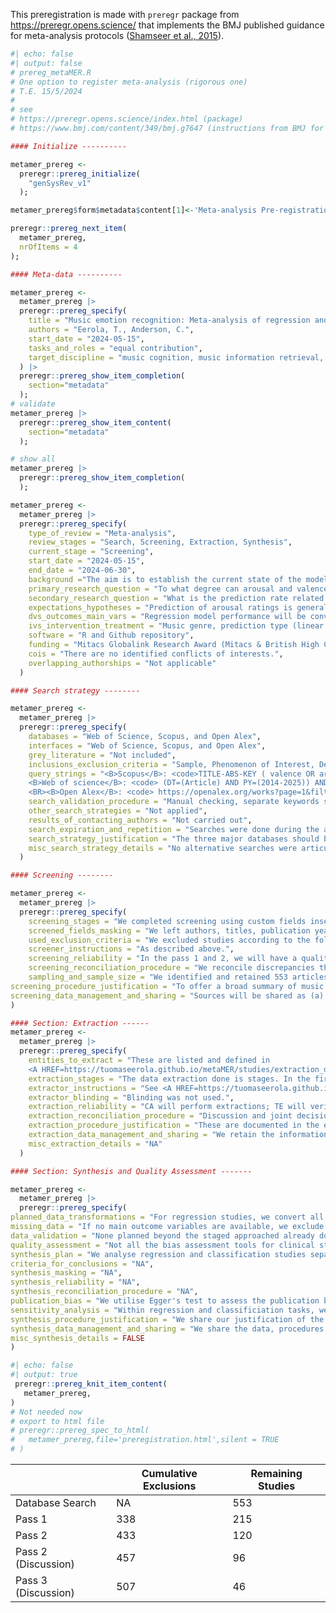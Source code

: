 
This preregistration is made with `preregr` package from [https://preregr.opens.science/](https://preregr.opens.science/) that implements the BMJ published guidance for meta-analysis protocols ([Shamseer et al., 2015](https://doi.org/10.1136/bmj.g7647)).

```r
#| echo: false
#| output: false
# prereg_metaMER.R
# One option to register meta-analysis (rigorous one)
# T.E. 15/5/2024
#
# see
# https://preregr.opens.science/index.html (package)
# https://www.bmj.com/content/349/bmj.g7647 (instructions from BMJ for PRISMA-P

#### Initialize ----------

metamer_prereg <-
  preregr::prereg_initialize(
    "genSysRev_v1"
  );

metamer_prereg$form$metadata$content[1]<-'Meta-analysis Pre-registration: Music Emotion Recognition'

preregr::prereg_next_item(
  metamer_prereg,
  nrOfItems = 4
);

#### Meta-data ----------

metamer_prereg <-
  metamer_prereg |>
  preregr::prereg_specify(
    title = "Music emotion recognition: Meta-analysis of regression and classification success of valence and arousal ratings from audio",
    authors = "Eerola, T., Anderson, C.",
    start_date = "2024-05-15",
    tasks_and_roles = "equal contribution",
    target_discipline = "music cognition, music information retrieval, music psychology"
  ) |>
  preregr::prereg_show_item_completion(
    section="metadata"
  );
# validate
metamer_prereg |>
  preregr::prereg_show_item_content(
    section="metadata"
  );

# show all
metamer_prereg |>
  preregr::prereg_show_item_completion(
  );

metamer_prereg <-
  metamer_prereg |>
  preregr::prereg_specify(
    type_of_review = "Meta-analysis",
    review_stages = "Search, Screening, Extraction, Synthesis",
    current_stage = "Screening",
    start_date = "2024-05-15",
    end_date = "2024-06-30",
    background ="The aim is to establish the current state of the model success in predicting emotions expressed by music from audio. We will focus on the last 10 years of research and especially the research that has predicted valence and arousal ratings from music audio. No such analysis exists and there are interesting challenges in predicting emotional content of music that relates to specificity of the music and the type of emotions and features used that would benefit from a systematic analysis.",
    primary_research_question = "To what degree can arousal and valence ratings of emotions expressed by music be predicted from audio? How are the prediction rates related to genres of music, the type of models used, the type of features, modelling design and cross-validation utilised, and the model complexity and parsimony?",
    secondary_research_question = "What is the prediction rate related to classification of quadrants in the affective circumplex?",
    expectations_hypotheses = "Prediction of arousal ratings is generally high and robust, and in terms of the model outcome metrics (correlation), achieves at least r = 0.77 (R square of 0.60). Prediction of valence ratings from audio is more challenging and more context dependent and will achieve generally a lower prediction rate, r = 0.63 (R square 0.40)",
    dvs_outcomes_main_vars = "Regression model performance will be converted to pearson correlation coefficients and classification model performance will be converted to Matthews correlation coefficient (MCC) when possible.",
    ivs_intervention_treatment = "Music genre, prediction type (linear or classification), feature type (based on prior work by Panda et al., 2020), model complexity (high, medium, low), model validation (exist or not)",
    software = "R and Github repository",
    funding = "Mitacs Globalink Research Award (Mitacs & British High Commission - Ottawa, Canada)",
    cois = "There are no identified conflicts of interests.",
    overlapping_authorships = "Not applicable"
  )

#### Search strategy --------

metamer_prereg <-
  metamer_prereg |>
  preregr::prereg_specify(
    databases = "Web of Science, Scopus, and Open Alex",
    interfaces = "Web of Science, Scopus, and Open Alex",
    grey_literature = "Not included",
    inclusions_exclusion_criteria = "Sample, Phenomenon of Interest, Design, Evaluation, Research type",
    query_strings = "<B>Scopus</B>: <code>TITLE-ABS-KEY ( valence OR arousal OR classi OR categor OR algorithm AND music <BR> AND emotion AND recognition ) AND PUBYEAR > 2013 AND PUBYEAR < 2025 AND <BR> ( LIMIT-TO ( DOCTYPE , \"ar\" ) ) </code><BR>
    <B>Web of science</B>: <code> (DT=(Article) AND PY=(2014-2025)) AND ALL=(music <BR>emotion recognition valence arousal) </code>
    <BR><B>Open Alex</B>: <code> https://openalex.org/works?page=1&filter=default.search%3A<BR>music%20emotion%20recognition%20valence%20arousal, <BR>type%3Atypes%2Farticle,publication_year%3A2014-2024,<BR> keywords.id%3Akeywords%2Femotion-recognition,<BR> keywords.id%3Akeywords%2Faffective-computing, language%3Alanguages%2Fen,<BR> open_access.any_repository_has_fulltext%3Atrue </code>",
    search_validation_procedure = "Manual checking, separate keywords searches",
    other_search_strategies = "Not applied",
    results_of_contacting_authors = "Not carried out",
    search_expiration_and_repetition = "Searches were done during the active search period in late May early June 2024 and no repetition is planned.",
    search_strategy_justification = "The three major databases should be able yield a robust picture of the topic",
    misc_search_strategy_details = "No alternative searches were articulated or envisaged."
  )

#### Screening --------

metamer_prereg <-
  metamer_prereg |>
  preregr::prereg_specify(
    screening_stages = "We completed screening using custom fields inserted to the bibtex file and managed with citation managers (jabref and bibdesk). To filter relevant studies, we followed a three-stage screening procedure. <BR> <B>In stage 1</B>, we screened the 553 studies’ titles for relevance, removing irrelevant studies and recording exclusion criteria (see Used exclusion criteria). CA assigned 63 studies to the High Priority based on titles’ relevance, assigned 338 studies to Low Priority based on irrelevant titles, 152 studies to Medium Priority for additional screening. <BR><B>In stage 2</B>, CA assessed the 152 Medium Priority studies for relevance by screening abstracts. 105 studies’ status changed to Low Priority, whereas 30 studies’ status changed to High Priority. 27 studies remained in the Medium priority category. TE and CA evaluated the remaining 27 studies’, moving 15 to the High Priority Category and 12 to the Medium Priority Category. For studies moved to Low Priority, brief BiBTex comments summarized the rationale for exclusion. <BR><B>In stage 3</B>, TE and CA independently screened Priority 1 studies for relevance, including an <I>include</I>, <I>exclude</I>, or <I>unsure</I> decision in a user-comment BiBTeX field.",
    screened_fields_masking = "We left authors, titles, publication years, and journal names unmasked.",
    used_exclusion_criteria = "We excluded studies according to the following exclusion criteria: soundscapes/vocalisations, non-music audio, video clips, physiological markers, dance, video/movie, physiological/EEG/ECG/MEG/GSR/brain imaging/heart rate/neuroscience/brain studies, sensor data, multimodal, autism, ageing, review/systematic review/overview/survey, face emotion recognition, mental health, music therapy, schizophrenia, memory/emotion factors as IVs, recommender systems, or systems that identify the location of emotional excerpts.",
    screener_instructions = "As described above.",
    screening_reliability = "In the pass 1 and 2, we will have a quality control check after the pass to discuss the identified categories. In the third pass, we double-coded decisions, resolving discrepancies through discussion.",
    screening_reconciliation_procedure = "We reconcile discrepancies through discussion, resolving “unsure” votes first, followed by discrepancies in include/exclude decisions between authors Results of this updating procedure are available in the <A HREF=https://tuomaseerola.github.io/metaMER/studies/pass3_comparison.html>Pass 3 comparison document</A>.",
    sampling_and_sample_size = "We identified and retained 553 articles from Scopus, Web of Science, and Open Alex based on the search strategy outlined above. See table at the end that details the cumulative exclusions.",
screening_procedure_justification = "To offer a broad summary of music emotion recognition tasks, we attempted to include all studies involving prediction with acoustic features. We performed screening unblinded and determined inclusion/exclusion criteria based on studies’ relevance to the task explored.",
screening_data_management_and_sharing = "Sources will be shared as (a) BibTeX library(ies) including reviewer notes."
)

#### Section: Extraction ------
metamer_prereg <-
  metamer_prereg |>
  preregr::prereg_specify(
    entities_to_extract = "These are listed and defined in 
    <A HREF=https://tuomaseerola.github.io/metaMER/studies/extraction_details.html>extraction details</A>.",
    extraction_stages = "The data extraction done is stages. In the first stage, an extraction pass of the collection is done by ca using our initial entities to extract document. The challenges are discussed and the entities are revised.",
    extractor_instructions = "See <A HREF=https://tuomaseerola.github.io/metaMER/studies/extraction_details.html>extraction details</A>.",
    extractor_blinding = "Blinding was not used.",
    extraction_reliability = "CA will perform extractions; TE will verify extractions for quality assurance.",
    extraction_reconciliation_procedure = "Discussion and joint decision for studies where extraction proves to be challenging and issues of interpretation arise.",
    extraction_procedure_justification = "These are documented in the extraction details.",
    extraction_data_management_and_sharing = "We retain the information of the studies in shared bibtex files, extraction data will be stored in ascii data files (.bibtex), and the parser for reading the data from .bibtex files to R for the analysis will be available (as quarto/markdown/R files), and all these are managed, structured, shared and documented in Github repository according to FAIR principles.",
    misc_extraction_details = "NA"
  )

#### Section: Synthesis and Quality Assessment -------

metamer_prereg <-
  metamer_prereg |>
  preregr::prereg_specify(
planned_data_transformations = "For regression studies, we convert all metrics to Pearson correlation coefficients. For classification studies, we convert the outcomes of classification to Matthews Correlation Coefficient (MCC) from the  precision, accuracy, specificity, F1 scores. Alternatively, we use Cohen’s kappa for multiple classes.",
missing_data = "If no main outcome variables are available, we exclude the study.",
data_validation = "None planned beyond the staged approached already documented in extraction process.",
quality_assessment = "Not all the bias assessment tools for clinical studies are relevant for our purposes, we adapt the overall approached advocated in <A [https://doi.org/10.1136/bmj.d5928](https://doi.org/10.1136/bmj.d5928) especially concerning #4. Making our own risk of bias judgements transparent.",
synthesis_plan = "We analyse regression and classification studies separately, and depending on the quantity of the studies forming suitable sub-groupings based on techniques, materials or music collections/genres, we may further synthesise the results across groupings that are formed along these subsets.",
criteria_for_conclusions = "NA",
synthesis_masking = "NA",
synthesis_reliability = "NA",
synthesis_reconciliation_procedure = "NA",
publication_bias = "We utilise Egger's test to assess the publication bias and potentially correct the effect size bias by selecting 10% most precise effect sizes as recommended by Van Aert, Wicherts, & Van Assen (2019).",
sensitivity_analysis = "Within regression and classificiation tasks, we will carry out sensitivity analysis using sub-groups of studied based on type of models, and the type of journal the studies were published in.",
synthesis_procedure_justification = "We share our justification of the synthesis and the subsetting carried out in the manuscript but we have not formulated these in advance except for synthesizing classiciation and regression approaches separately and creating subsets within these approaches according to techniques and datasets utilised.",
synthesis_data_management_and_sharing = "We share the data, procedures, definitions, the analysis scripts with the outcomes as R code in Quarto notes at Github.",
misc_synthesis_details = FALSE
)


```





```r
#| echo: false
#| output: true
 preregr::prereg_knit_item_content(
   metamer_prereg,
)
# Not needed now
# export to html file
# preregr::prereg_spec_to_html(
#   metamer_prereg,file='preregistration.html',silent = TRUE
# )
```

  
|                     | Cumulative Exclusions | Remaining Studies |
| ------------------- | --------------------- | ----------------- |
| Database Search     | NA                    | 553               |
| Pass 1              | 338                   | 215               |
| Pass 2              | 433                   | 120               |
| Pass 2 (Discussion) | 457                   | 96                |
| Pass 3 (Discussion) | 507                   | 46                |
